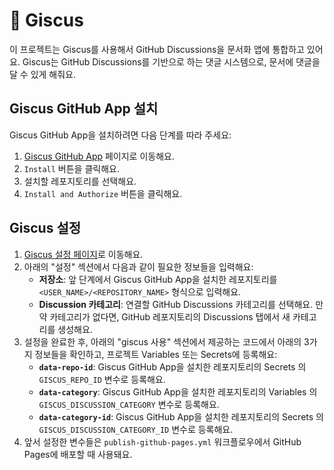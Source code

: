 
# 💬 Giscus

이 프로젝트는 Giscus를 사용해서 GitHub Discussions을 문서화 앱에 통합하고 있어요. Giscus는 GitHub Discussions를 기반으로 하는 댓글 시스템으로, 문서에 댓글을 달 수 있게 해줘요.

## Giscus GitHub App 설치

Giscus GitHub App을 설치하려면 다음 단계를 따라 주세요:

1. [Giscus GitHub App](https://github.com/apps/giscus) 페이지로 이동해요.
2. `Install` 버튼을 클릭해요.
3. 설치할 레포지토리를 선택해요.
4. `Install and Authorize` 버튼을 클릭해요.

## Giscus 설정

1. [Giscus 설정 페이지](https://giscus.app/)로 이동해요.
2. 아래의 "설정" 섹션에서 다음과 같이 필요한 정보들을 입력해요:
    - **저장소**: 앞 단계에서 Giscus GitHub App을 설치한 레포지토리를 `<USER_NAME>/<REPOSITORY_NAME>` 형식으로 입력해요.
    - **Discussion 카테고리**: 연결할 GitHub Discussions 카테고리를 선택해요. 만약 카테고리가 없다면, GitHub 레포지토리의 Discussions 탭에서 새 카테고리를 생성해요.
3. 설정을 완료한 후, 아래의 "giscus 사용" 섹션에서 제공하는 코드에서 아래의 3가지 정보들을 확인하고, 프로젝트 Variables 또는 Secrets에 등록해요:
    - **`data-repo-id`**: Giscus GitHub App을 설치한 레포지토리의 Secrets 의 `GISCUS_REPO_ID` 변수로 등록해요.
    - **`data-category`**: Giscus GitHub App을 설치한 레포지토리의 Variables 의 `GISCUS_DISCUSSION_CATEGORY` 변수로 등록해요.
    - **`data-category-id`**: Giscus GitHub App을 설치한 레포지토리의 Secrets 의 `GISCUS_DISCUSSION_CATEGORY_ID` 변수로 등록해요.
4. 앞서 설정한 변수들은 <LocalizedLink href="cicd/publish-github-pages">`publish-github-pages.yml`</LocalizedLink> 워크플로우에서 GitHub Pages에 배포할 때 사용돼요.
